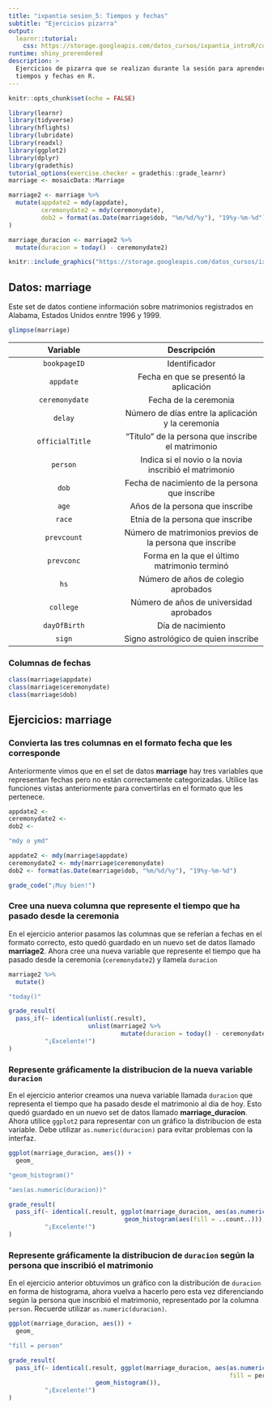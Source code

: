 ```yaml
---
title: "ixpantia sesion_5: Tiempos y fechas"
subtitle: "Ejercicios pizarra"
output: 
  learnr::tutorial:
    css: https://storage.googleapis.com/datos_cursos/ixpantia_introR/custom_css.css
runtime: shiny_prerendered
description: >
  Ejercicios de pizarra que se realizan durante la sesión para aprender sobre
  tiempos y fechas en R.
---
```


<style>
@import url('https://fonts.googleapis.com/css2?family=Roboto+Mono&family=Roboto+Slab&family=Source+Sans+Pro:wght@300;400&display=swap');

@import url('https://fonts.googleapis.com/css2?family=Lato&display=swap');
</style> 

```r
knitr::opts_chunk$set(echo = FALSE)

library(learnr)
library(tidyverse)
library(hflights)
library(lubridate)
library(readxl)
library(ggplot2)
library(dplyr)
library(gradethis)
tutorial_options(exercise.checker = gradethis::grade_learnr)
marriage <- mosaicData::Marriage

marriage2 <- marriage %>% 
  mutate(appdate2 = mdy(appdate),
         ceremonydate2 = mdy(ceremonydate),
         dob2 = format(as.Date(marriage$dob, "%m/%d/%y"), "19%y-%m-%d")
)

marriage_duracion <- marriage2 %>% 
  mutate(duracion = today() - ceremonydate2)
```

```r
knitr::include_graphics("https://storage.googleapis.com/datos_cursos/ixpantia_introR/ixpantia_logo.png")   
```


## Datos: **marriage**

Este set de datos contiene información sobre matrimonios registrados en Alabama, Estados Unidos enntre 1996 y 1999. 
```r
glimpse(marriage)
```

| Variable | Descripción |
|:--------:|:-----------:|
| `bookpageID` | Identificador |
| `appdate` | Fecha en que se presentó la aplicación |
| `ceremonydate` |  Fecha de la ceremonia | 
| `delay` | Número de días entre la aplicación y la ceremonia |
| `officialTitle` | "Título" de la persona que inscribe el matrimonio |
| `person` | Indica si el novio o la novia inscribió el matrimonio |
| `dob` | Fecha de nacimiento de la persona que inscribe |
| `age` | Años de la persona que inscribe |
| `race` | Etnia de la persona que inscribe |
| `prevcount` | Número de matrimonios previos de la persona que inscribe |
| `prevconc` | Forma en la que el último matrimonio terminó |
| `hs` | Número de años de colegio aprobados |
| `college` | Número de años de universidad aprobados |
| `dayOfBirth` | Día de nacimiento |
| `sign` | Signo astrológico de quien inscribe |


### Columnas de fechas

```r
class(marriage$appdate)
class(marriage$ceremonydate)
class(marriage$dob)
```

## Ejercicios: **marriage**

### Convierta las tres columnas en el formato fecha que les corresponde

Anteriormente vimos que en el set de datos **marriage** hay tres variables que representan fechas pero no están correctamente categorizadas. Utilice las funciones vistas anteriormente para convertirlas en el formato que les pertenece. 
```r
appdate2 <- 
ceremonydate2 <- 
dob2 <- 
```

```r
"mdy o ymd"
```

```r
appdate2 <- mdy(marriage$appdate)
ceremonydate2 <- mdy(marriage$ceremonydate)
dob2 <- format(as.Date(marriage$dob, "%m/%d/%y"), "19%y-%m-%d")
```

```r
grade_code("¡Muy bien!")
```

### Cree una nueva columna que represente el tiempo que ha pasado desde la ceremonia 

En el ejercicio anterior pasamos las columnas que se referían a fechas en el formato correcto, esto quedó guardado en un nuevo set de datos llamado **marriage2**. Ahora cree una nueva variable que represente el tiempo que ha pasado desde la ceremonia (`ceremonydate2`) y llamela `duracion`
```r
marriage2 %>% 
  mutate()
```

```r
"today()"
```

```r
grade_result(
  pass_if(~ identical(unlist(.result), 
                      unlist(marriage2 %>% 
                               mutate(duracion = today() - ceremonydate))),
          "¡Excelente!")
)
```

### Represente gráficamente la distribucion de la nueva variable `duracion`

En el ejercicio anterior creamos una nueva variable llamada `duracion` que representa el tiempo que ha pasado desde el matrimonio al dia de hoy. Esto quedó guardado en un nuevo set de datos llamado **marriage_duracion**. Ahora utilice `ggplot2` para representar con un gráfico la distribucion de esta variable. Debe utilizar `as.numeric(duracion)` para evitar problemas con la interfaz. 

```r
ggplot(marriage_duracion, aes()) +
  geom_
```

```r
"geom_histogram()"
```

```r
"aes(as.numeric(duracion))"
```

```r
grade_result(
  pass_if(~ identical(.result, ggplot(marriage_duracion, aes(as.numeric(duracion))) +
                                geom_histogram(aes(fill = ..count..))),
          "¡Excelente!")
)
```

### Represente gráficamente la distribucion de  `duracion` según la persona que inscribió el matrimonio

En el ejercicio anterior obtuvimos un gráfico con la distribución de `duracion` en forma de histograma, ahora vuelva a hacerlo pero esta vez diferenciando según la persona que inscribió el matrimonio, representado por la columna `person`. Recuerde utilizar `as.numeric(duracion)`. 

```r
ggplot(marriage_duracion, aes()) +
  geom_
```

```r
"fill = person"
```

```r
grade_result(
  pass_if(~ identical(.result, ggplot(marriage_duracion, aes(as.numeric(duracion),
                                                             fill = person)) +
                        geom_histogram()),
          "¡Excelente!")
)
```

